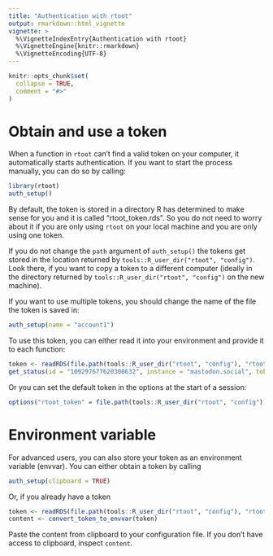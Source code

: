 ```yaml
---
title: "Authentication with rtoot"
output: rmarkdown::html_vignette
vignette: >
  %\VignetteIndexEntry{Authentication with rtoot}
  %\VignetteEngine{knitr::rmarkdown}
  %\VignetteEncoding{UTF-8}
---
```


```r
knitr::opts_chunk$set(
  collapse = TRUE,
  comment = "#>"
)
```

# Obtain and use a token

When a function in `rtoot` can't find a valid token on your computer, it automatically starts authentication.
If you want to start the process manually, you can do so by calling:

```r
library(rtoot)
auth_setup()
```

By default, the token is stored in a directory R has determined to make sense for you and it is called "rtoot_token.rds".
So you do not need to worry about it if you are only using `rtoot` on your local machine and you are only using one token.

If you do not change the `path` argument of `auth_setup()` the tokens get stored in the location returned by `tools::R_user_dir("rtoot", "config")`.
Look there, if you want to copy a token to a different computer (ideally in the directory returned by `tools::R_user_dir("rtoot", "config")` on the new machine).

If you want to use multiple tokens, you should change the name of the file the token is saved in:

```r
auth_setup(name = "account1")
```

To use this token, you can either read it into your environment and provide it to each function:

```r
token <- readRDS(file.path(tools::R_user_dir("rtoot", "config"), "rtoot_token.rds"))
get_status(id = "109297677620300632", instance = "mastodon.social", token = token)
```

Or you can set the default token in the options at the start of a session:

```r
options("rtoot_token" = file.path(tools::R_user_dir("rtoot", "config"), "rtoot_token.rds"))
```

# Environment variable

For advanced users, you can also store your token as an environment variable (envvar). You can either obtain a token by calling

```r
auth_setup(clipboard = TRUE)
```

Or, if you already have a token

```r
token <- readRDS(file.path(tools::R_user_dir("rtoot", "config"), "rtoot_token.rds"))
content <- convert_token_to_envvar(token)
```

Paste the content from clipboard to your configuration file. If you don't have access to clipboard, inspect `content`.
